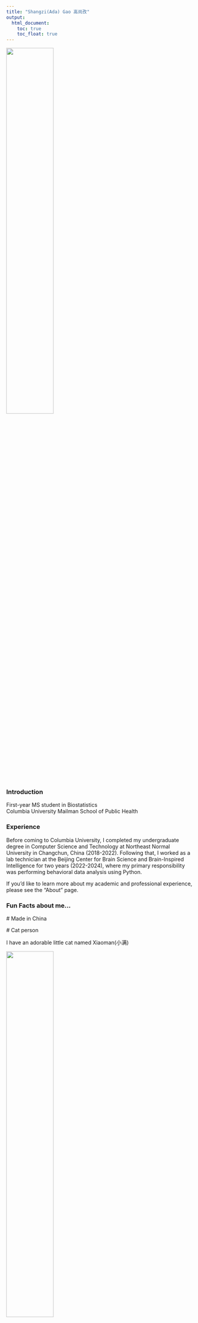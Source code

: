 ```yaml
---
title: "Shangzi(Ada) Gao 高尚孜"
output: 
  html_document:
    toc: true
    toc_float: true
---
```


<style>h1.title {text-align: center;}</style>

<img src="/files/sz_gao.jpg" style="width:50%">

### Introduction

First-year MS student in Biostatistics  
Columbia University Mailman School of Public Health

### Experience

Before coming to Columbia University, I completed my undergraduate degree in Computer Science and Technology at Northeast Normal University in Changchun, China (2018-2022). Following that, I worked as a lab technician at the Beijing Center for Brain Science and Brain-Inspired Intelligence for two years (2022-2024), where my primary responsibility was performing behavioral data analysis using Python.  


If you'd like to learn more about my academic and professional experience, please see the "About" page.  

### Fun Facts about me...

\# Made in China  

\# Cat person  

I have an adorable little cat named Xiaoman(小满)  

<img src="/files/cat.jpg" style="width:50%">

\# Taste unusual things  

\# A big fan of playing video games  

\# A sparkling water fanatic through and through   

\# A scent-sensitive soul and an avid collector of unique fragrances  

\# Can pull off a 48-hour awake marathon or dive into a 24-hour hibernation

### Academic Recoreds

#### Courses Enrolled in for Fall 2024

```r
library(DT)

courses <- data.frame(
  Course_Code = c("P6400", "P8104", "P8105", "P8130"),
  Course_Name = c("Principle of Epidemiology", " Probability", 
                  "Data Science", "Biostatistical Method I"),
  Instructor = c("Albrecht, Sandra (ssa2018)", "Gu, tian (tg2880)", 
                 "Goldsmith, Arthur Jeff (ajg2202)", "Liu, Molei (ml4890)"),
  Credits = c(3, 3, 3, 3),
  Schedule = c("Wed/Thu 17:30-18:50", "Mon/Wed 10:00-11:20", 
               "Tue/Thu 10:00-11:20", "Fri 13:00-15:50")
)

datatable(courses, 
          options = list(dom = 't', autoWidth = TRUE), 
          rownames = FALSE)
```

### Contact Information
Shangzi Gao  
Email: sg4489@cumc.columbia.edu
Address: 50 Haven Ave, New York, 10032


